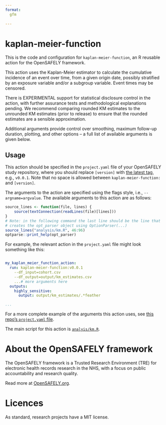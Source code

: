 ```yaml
---
format:
  gfm
  
---
```


<!-- README.md is generated from the README.qmd file. 
Please edit that file and re-render in R `....` -->


# kaplan-meier-function

This is the code and configuration for `kaplan-meier-function`, an R reusable action for the OpenSAFELY framework.

This action uses the Kaplan-Meier estimator to calculate the cumulative incidence of an event over time, from a given origin date, possibly stratified by an exposure variable and/or a subgroup variable. Event times may be censored. 

There is EXPERIMENTAL support for statistical disclosure control in the action, with further assurance tests and methodological explanations pending. 
We recommend comparing rounded KM estimates to the unrounded KM estimates (prior to release) to ensure that the rounded estimates are a sensible approximation. 

Additional arguments provide control over smoothing, maximum follow-up duration, plotting, and other options -- a full list of available arguments is given below.


## Usage

This action should be specified in the `project.yaml` file of your OpenSAFELY study repository, where you should replace `[version]`
with [the latest tag](https://github.com/opensafely-actions/kaplan-meier-function/tags),
e.g., `v0.0.1`. Note that no space is allowed between `kaplan-meier-function:` and `[version]`.


The arguments to the action are specified using the flags style, i.e., `--argname=argvalue`. The available arguments to this action are as follows:

```r
source_lines <- function(file, lines) {
    source(textConnection(readLines(file)[lines]))
}
# Note: in the following command the last line should be the line that
# creates the opt_parser object using OptionParser(...)
source_lines("analysis/km.R", 46:96)
optparse::print_help(opt_parser)
```

For example, the relevant action in the `project.yaml` file might look something like this:

```yaml

my_kaplan_meier_function_action:
  run: kaplan-meier-function:v0.0.1
    --df_input=cohort.csv
    --df_output=output/km_estimates.csv
    ...# more arguments here
  outputs:
    highly_sensitive:
      output: output/km_estimates/.*feather

...
```

For a more complete example of the arguments this action uses, see [this repo's `project.yaml` file](./project.yaml).

The main script for this action is [`analyis/km.R`](./analysis/km.R).


# About the OpenSAFELY framework

The OpenSAFELY framework is a Trusted Research Environment (TRE) for electronic
health records research in the NHS, with a focus on public accountability and
research quality.

Read more at [OpenSAFELY.org](https://opensafely.org).

# Licences

As standard, research projects have a MIT license.

